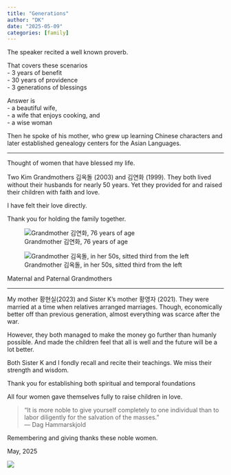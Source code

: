 ```yaml
---
title: "Generations"
author: "DK"
date: "2025-05-09"
categories: [family]
---
```


The speaker recited a well known proverb.

That covers these scenarios\
- 3 years of benefit\
- 30 years of providence\
- 3 generations of blessings

Answer is\
- a beautiful wife,\
- a wife that enjoys cooking, and\
- a wise woman

Then he spoke of his mother, who grew up learning Chinese characters and later established genealogy centers for the Asian Languages.

------------------------------------------------------------------------

Thought of women that have blessed my life.

Two Kim Grandmothers 김옥돌 (2003) and 김연화 (1999). They both lived without their husbands for nearly 50 years. Yet they provided for and raised their children with faith and love.

I have felt their love directly.

Thank you for holding the family together.

::: {#fig-grandmothers layout-ncol=2}

![Grandmother 김연화, 76 years of age](images/LND_3C1CA46B-C8C3-4D71-9FEB-055071C0B2E0.JPG){#fig-materal}

![Grandmother 김옥돌, in her 50s, sitted third from the left](images/511841808.525470.jpg){#fig-paternal}

Maternal and Paternal Grandmothers
:::

---

My mother 황현실(2023) and Sister K's mother 황영자 (2021). 
They were married at a time when relatives arranged marriages. 
Though, economically better off than previous generation, almost everything was scarce after the war.

However, they both managed to make the money go further than humanly possible. 
And made the children feel that all is well and the future will be a lot better.

Both Sister K and I fondly recall and recite their teachings. 
We miss their strength and wisdom.

Thank you for establishing both spiritual and temporal foundations

All four women gave themselves fully to raise children in love.

> “It is more noble to give yourself completely to one individual than to labor diligently for the salvation of the masses.”\
> ― Dag Hammarskjold

Remembering and giving thanks these noble women.

May, 2025

![](images/DSC_2213~2.JPG)

